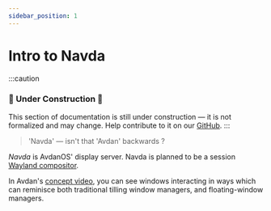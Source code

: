 ```yaml
---
sidebar_position: 1
---
```

# Intro to Navda

:::caution
### 🚧 Under Construction 🚧
This section of documentation is still under construction — it is not formalized and may change.
Help contribute to it on our [GitHub](https://github.com/Avdan-OS/docsite/tree/main/docs/navda/navda-intro.mdx).
:::

> 'Navda' — isn't that 'Avdan' backwards ? 


*Navda* is AvdanOS' display server. Navda is planned to be a session [Wayland compositor](https://wayland.freedesktop.org).

In Avdan's [concept video](https://www.youtube.com/watch?v=tXFEiw1aJTw),
you can see windows interacting in ways which can reminisce both traditional tilling window managers, and floating-window managers.

